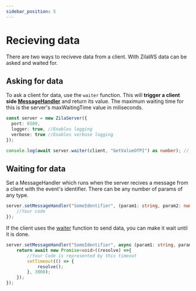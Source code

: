 ```yaml
---
sidebar_position: 5
---
```


# Recieving data

There are two ways to reciveve data from a client. With ZilaWS data can be asked and waited for.

## Asking for data
To ask a client for data, use the `waiter` function. This will **trigger a client side [MessageHandler](/docs/intro#recieving-data-from-the-client-side)** and return its value.
The maximum waiting time for this is the server's maxWaitingTime value in miliseconds. 
```ts
const server = new ZilaServer({
  port: 6589,
  logger: true, //Enables logging
  verbose: true //Enables verbose logging
});

console.log(await server.waiter(client, "GetValueOfPI") as number); // --> 3.141592653589793
```

## Waiting for data
Set a MessageHandler which runs when the server recives a message from a client with the event's identifier. There can be any number of params of any type.

```ts
server.setMessageHandler("SomeIdentifier", (param1: string, param2: number, param3: object /*, ...*/) => {
    //Your code
});
```

If the client uses the [waiter](../waiters) function to send data, you can make it wait until it is done.

```ts
server.setMessageHandler("SomeIdentifier", async (param1: string, param2: number, param3: object /*,...*/) => {
    return await new Promise<void>((resolve) =>{
        //Your Code is represented by this timeout
        setTimeout(() => {
            resolve();
        }, 3000);
    });
});
```
